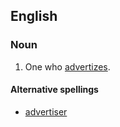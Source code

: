 ==English==
===Noun===
{{en-noun}}

# One who [[advertize]]s.

====Alternative spellings====
*[[advertiser]]
